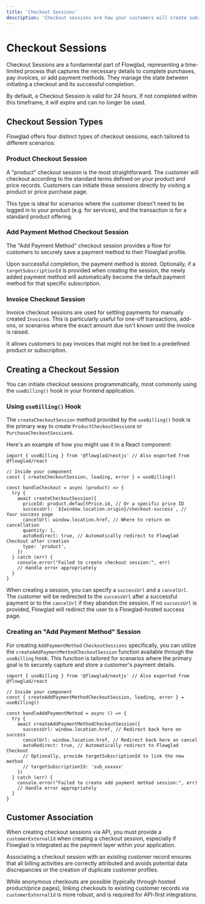```yaml
---
title: 'Checkout Sessions'
description: 'Checkout sessions are how your customers will create subscriptions or purchases for your products.'
---
```


# Checkout Sessions

Checkout Sessions are a fundamental part of Flowglad, representing a time-limited process that captures the necessary details to complete purchases, pay invoices, or add payment methods. They manage the state between initiating a checkout and its successful completion.

By default, a Checkout Session is valid for 24 hours. If not completed within this timeframe, it will expire and can no longer be used.

## Checkout Session Types

Flowglad offers four distinct types of checkout sessions, each tailored to different scenarios:

### Product Checkout Session

A "product" checkout session is the most straightforward. The customer will checkout according to the standard terms defined on your product and price records. Customers can initiate these sessions directly by visiting a product or price purchase page. 

This type is ideal for scenarios where the customer doesn't need to be logged in to your product (e.g. for services), and the transaction is for a standard product offering.

### Add Payment Method Checkout Session

The "Add Payment Method" checkout session provides a flow for customers to securely save a payment method to their Flowglad profile.

Upon successful completion, the payment method is stored. Optionally, if a `targetSubscriptionId` is provided when creating the session, the newly added payment method will automatically become the default payment method for that specific subscription.

### Invoice Checkout Session

Invoice checkout sessions are used for settling payments for manually created `Invoice`s. This is particularly useful for one-off transactions, add-ons, or scenarios where the exact amount due isn't known until the invoice is raised.

It allows customers to pay invoices that might not be tied to a predefined product or subscription.

## Creating a Checkout Session

You can initiate checkout sessions programmatically, most commonly using the `useBilling()` hook in your frontend application.

### Using `useBilling()` Hook

The `createCheckoutSession` method provided by the `useBilling()` hook is the primary way to create `ProductCheckoutSession`s or `PurchaseCheckoutSession`s.

Here's an example of how you might use it in a React component:

```tsx
import { useBilling } from '@flowglad/nextjs' // Also exported from @flowglad/react

// Inside your component
const { createCheckoutSession, loading, error } = useBilling()

const handleCheckout = async (product) => {
  try {
    await createCheckoutSession({
      priceId: product.defaultPrice.id, // Or a specific price ID
      successUrl: `${window.location.origin}/checkout-success`, // Your success page
      cancelUrl: window.location.href, // Where to return on cancellation
      quantity: 1,
      autoRedirect: true, // Automatically redirect to Flowglad Checkout after creation
      type: 'product',
    })
  } catch (err) {
    console.error("Failed to create checkout session:", err)
    // Handle error appropriately
  }
}
```

When creating a session, you can specify a `successUrl` and a `cancelUrl`. The customer will be redirected to the `successUrl` after a successful payment or to the `cancelUrl` if they abandon the session. If no `successUrl` is provided, Flowglad will redirect the user to a Flowglad-hosted success page.

### Creating an "Add Payment Method" Session

For creating `AddPaymentMethod` `CheckoutSessions` specifically, you can utilize the `createAddPaymentMethodCheckoutSession` function available through the `useBilling` hook. This function is tailored for scenarios where the primary goal is to securely capture and store a customer's payment details.

```tsx
import { useBilling } from '@flowglad/nextjs' // Also exported from @flowglad/react

// Inside your component
const { createAddPaymentMethodCheckoutSession, loading, error } = useBilling()

const handleAddPaymentMethod = async () => {
  try {
    await createAddPaymentMethodCheckoutSession({
      successUrl: window.location.href, // Redirect back here on success
      cancelUrl: window.location.href, // Redirect back here on cancel
      autoRedirect: true, // Automatically redirect to Flowglad Checkout
      // Optionally, provide targetSubscriptionId to link the new method
      // targetSubscriptionId: 'sub_xxxxxx'
    })
  } catch (err) {
    console.error("Failed to create add payment method session:", err)
    // Handle error appropriately
  }
}
```

## Customer Association

When creating checkout sessions via API, you must provide a `customerExternalId` when creating a checkout session, especially if Flowglad is integrated as the payment layer within your application. 

Associating a checkout session with an existing customer record ensures that all billing activities are correctly attributed and avoids potential data discrepancies or the creation of duplicate customer profiles.

While anonymous checkouts are possible (typically through hosted product/price pages), linking checkouts to existing customer records via `customerExternalId` is more robust, and is required for API-first integrations.